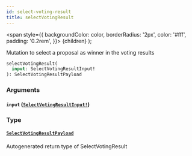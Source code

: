 ```yaml
---
id: select-voting-result
title: selectVotingResult
---
```


<span
style={{
      backgroundColor: color,
      borderRadius: '2px',
      color: '#fff',
      padding: '0.2rem',
    }}>
{children}
</span>
);

Mutation to select a proposal as winner in the voting results

```graphql
selectVotingResult(
  input: SelectVotingResultInput!
): SelectVotingResultPayload

```

### Arguments

#### `input` ([`SelectVotingResultInput!`](/docs/api/inputs/select-voting-result-input))

### Type

#### [`SelectVotingResultPayload`](/docs/api/objects/select-voting-result-payload)

Autogenerated return type of SelectVotingResult
